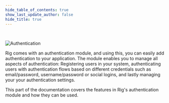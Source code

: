 ```yaml
---
hide_table_of_contents: true
show_last_update_author: false
hide_title: true
---
```


<br/>

![Authentication](/img/banners/authentication-banner.png "Authentication")

Rig comes with an authentication module, and using this, you can easily add authentication to your application.
The module enables you to manage all aspects of authentication: Registering users in your system, authenticating users with authentication flows based on different
credentials such as email/password, username/password or social logins, and lastly managing your your authentication settings.

This part of the documentation covers the features in Rig's authentication module and how they can be used.

<GettingStarted />
